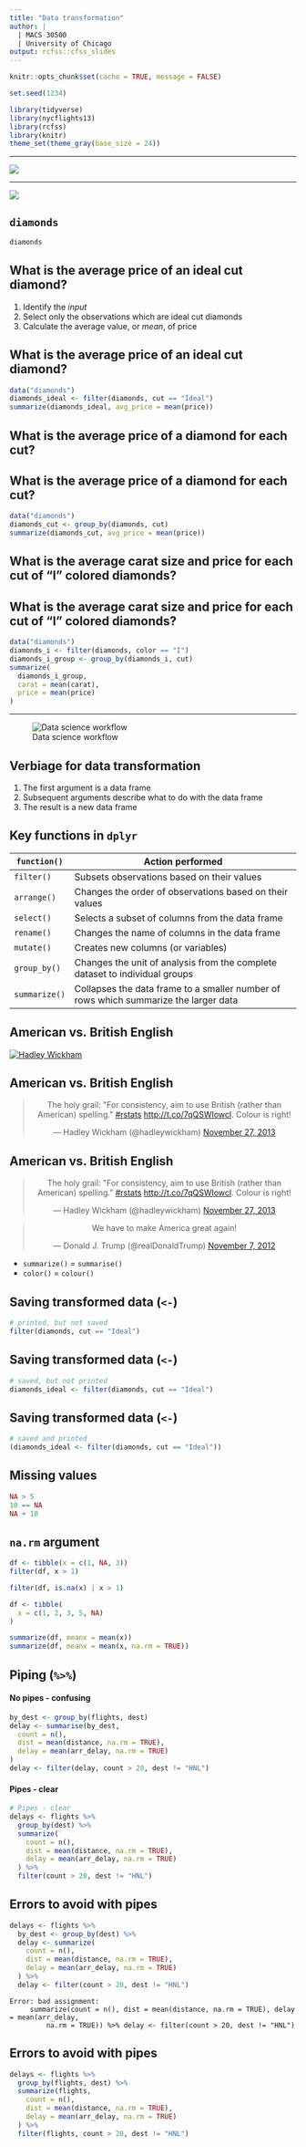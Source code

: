 ```yaml
---
title: "Data transformation"
author: |
  | MACS 30500
  | University of Chicago
output: rcfss::cfss_slides
---
```


```r
knitr::opts_chunk$set(cache = TRUE, message = FALSE)

set.seed(1234)

library(tidyverse)
library(nycflights13)
library(rcfss)
library(knitr)
theme_set(theme_gray(base_size = 24))
```

----

![](../images/xmen_xavier.jpg)

----

[![](../images/xkcd_computer_problems.png)](https://xkcd.com/722/)


## `diamonds`

```r
diamonds
```

## What is the average price of an ideal cut diamond?

1. Identify the *input*
1. Select only the observations which are ideal cut diamonds
1. Calculate the average value, or *mean*, of price

## What is the average price of an ideal cut diamond?

```r
data("diamonds")
diamonds_ideal <- filter(diamonds, cut == "Ideal")
summarize(diamonds_ideal, avg_price = mean(price))
```

## What is the average price of a diamond for each cut?

## What is the average price of a diamond for each cut?

```r
data("diamonds")
diamonds_cut <- group_by(diamonds, cut)
summarize(diamonds_cut, avg_price = mean(price))
```

## What is the average carat size and price for each cut of "I" colored diamonds?

## What is the average carat size and price for each cut of "I" colored diamonds?

```r
data("diamonds")
diamonds_i <- filter(diamonds, color == "I")
diamonds_i_group <- group_by(diamonds_i, cut)
summarize(
  diamonds_i_group,
  carat = mean(carat),
  price = mean(price)
)
```

----

![Data science workflow](../images/data-science/base.png)

## Verbiage for data transformation

1. The first argument is a data frame
1. Subsequent arguments describe what to do with the data frame
1. The result is a new data frame

## Key functions in `dplyr`

`function()`  | Action performed
--------------|--------------------------------------------------------
`filter()`    | Subsets observations based on their values
`arrange()`   | Changes the order of observations based on their values
`select()`    | Selects a subset of columns from the data frame
`rename()`    | Changes the name of columns in the data frame
`mutate()`    | Creates new columns (or variables)
`group_by()`  | Changes the unit of analysis from the complete dataset to individual groups
`summarize()` | Collapses the data frame to a smaller number of rows which summarize the larger data

## American vs. British English

[![Hadley Wickham](../images/hadley-wickham.jpg)](http://hadley.nz/)

## American vs. British English

<center>
<blockquote class="twitter-tweet" data-lang="en"><p lang="en" dir="ltr">The holy grail: &quot;For consistency, aim to use British (rather than American) spelling.&quot; <a href="https://twitter.com/hashtag/rstats?src=hash">#rstats</a> <a href="http://t.co/7qQSWIowcl">http://t.co/7qQSWIowcl</a>. Colour is right!</p>&mdash; Hadley Wickham (@hadleywickham) <a href="https://twitter.com/hadleywickham/status/405707093770244097">November 27, 2013</a></blockquote>
<script async src="http://platform.twitter.com/widgets.js" charset="utf-8"></script>
</center>

## American vs. British English

<center>
<blockquote class="twitter-tweet" data-lang="en"><p lang="en" dir="ltr">The holy grail: &quot;For consistency, aim to use British (rather than American) spelling.&quot; <a href="https://twitter.com/hashtag/rstats?src=hash">#rstats</a> <a href="http://t.co/7qQSWIowcl">http://t.co/7qQSWIowcl</a>. Colour is right!</p>&mdash; Hadley Wickham (@hadleywickham) <a href="https://twitter.com/hadleywickham/status/405707093770244097">November 27, 2013</a></blockquote>
<script async src="http://platform.twitter.com/widgets.js" charset="utf-8"></script>

<blockquote class="twitter-tweet" data-lang="en"><p lang="en" dir="ltr">We have to make America great again!</p>&mdash; Donald J. Trump (@realDonaldTrump) <a href="https://twitter.com/realDonaldTrump/status/266254611919282177">November 7, 2012</a></blockquote>
<script async src="http://platform.twitter.com/widgets.js" charset="utf-8"></script>
</center>

* `summarize()` = `summarise()`
* `color()` = `colour()`

## Saving transformed data (`<-`) {.scrollable}

```r
# printed, but not saved
filter(diamonds, cut == "Ideal")
```

## Saving transformed data (`<-`) {.scrollable}

```r
# saved, but not printed
diamonds_ideal <- filter(diamonds, cut == "Ideal")
```

## Saving transformed data (`<-`) {.scrollable}

```r
# saved and printed
(diamonds_ideal <- filter(diamonds, cut == "Ideal"))
```

## Missing values

```r
NA > 5
10 == NA
NA + 10
```

## `na.rm` argument {.scrollable}

```r
df <- tibble(x = c(1, NA, 3))
filter(df, x > 1)

filter(df, is.na(x) | x > 1)
```

```r
df <- tibble(
  x = c(1, 2, 3, 5, NA)
)

summarize(df, meanx = mean(x))
summarize(df, meanx = mean(x, na.rm = TRUE))
```

## Piping (`%>%`)

#### No pipes - confusing

```r
by_dest <- group_by(flights, dest)
delay <- summarise(by_dest,
  count = n(),
  dist = mean(distance, na.rm = TRUE),
  delay = mean(arr_delay, na.rm = TRUE)
)
delay <- filter(delay, count > 20, dest != "HNL")
```

#### Pipes - clear

```r
# Pipes - clear
delays <- flights %>% 
  group_by(dest) %>% 
  summarize(
    count = n(),
    dist = mean(distance, na.rm = TRUE),
    delay = mean(arr_delay, na.rm = TRUE)
  ) %>% 
  filter(count > 20, dest != "HNL")
```

## Errors to avoid with pipes

```r
delays <- flights %>% 
  by_dest <- group_by(dest) %>% 
  delay <- summarize(
    count = n(),
    dist = mean(distance, na.rm = TRUE),
    delay = mean(arr_delay, na.rm = TRUE)
  ) %>% 
  delay <- filter(count > 20, dest != "HNL")
```

```
Error: bad assignment: 
     summarize(count = n(), dist = mean(distance, na.rm = TRUE), delay = mean(arr_delay, 
         na.rm = TRUE)) %>% delay <- filter(count > 20, dest != "HNL")
```

## Errors to avoid with pipes

```r
delays <- flights %>% 
  group_by(flights, dest) %>% 
  summarize(flights,
    count = n(),
    dist = mean(distance, na.rm = TRUE),
    delay = mean(arr_delay, na.rm = TRUE)
  ) %>% 
  filter(flights, count > 20, dest != "HNL")
```
